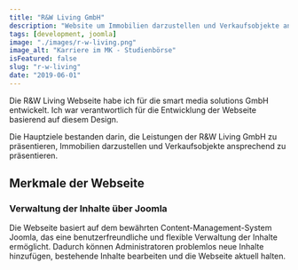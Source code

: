 ---
title: "R&W Living GmbH"
description: "Website um Immobilien darzustellen und Verkaufsobjekte ansprechend zu präsentieren"
tags: [development, joomla]
image: "./images/r-w-living.png"
image_alt: "Karriere im MK - Studienbörse"
isFeatured: false
slug: "r-w-living"
date: "2019-06-01"
---


Die R&W Living Webseite habe ich für die smart media solutions GmbH entwickelt. Ich war verantwortlich für die Entwicklung der Webseite basierend auf diesem Design.

Die Hauptziele bestanden darin, die Leistungen der R&W Living GmbH zu präsentieren, Immobilien darzustellen und Verkaufsobjekte ansprechend zu präsentieren.

<ProjectDetails
  client="smart media solutions GmbH"
  handover="06/2019"
  services="HTML, SCSS, JavaScript, PHP, Joomla, MySQL"
  website="https://rw-living.immo/"
/>

## Merkmale der Webseite

### Verwaltung der Inhalte über Joomla

Die Webseite basiert auf dem bewährten Content-Management-System Joomla, das eine benutzerfreundliche und flexible Verwaltung der Inhalte ermöglicht. Dadurch können Administratoren problemlos neue Inhalte hinzufügen, bestehende Inhalte bearbeiten und die Webseite aktuell halten.
